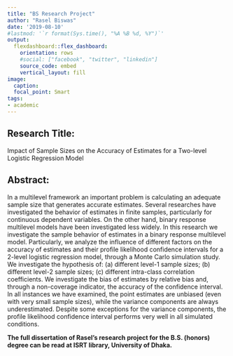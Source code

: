 ```yaml
---
title: "BS Research Project"
author: "Rasel Biswas"
date: '2019-08-10'
#lastmod: '`r format(Sys.time(), "%A %B %d, %Y")`'
output: 
  flexdashboard::flex_dashboard:
    orientation: rows
    #social: ["facebook", "twitter", "linkedin"]
    source_code: embed
    vertical_layout: fill
image:
  caption: 
  focal_point: Smart
tags:
- academic
---
```


## Research Title:
Impact of Sample Sizes on the Accuracy of Estimates for a Two-level Logistic Regression Model

## Abstract:
In a multilevel framework an important problem is calculating an adequate sample size that generates accurate estimates. Several researches have investigated the behavior of estimates in finite samples, particularly for continuous dependent variables. On the other hand, binary response multilevel models have been investigated less widely. In this research we investigate the sample behavior of estimates in a binary response multilevel model. Particularly, we analyze the influence of different factors on the accuracy of estimates and their profile likelihood confidence intervals for a 2-level logistic regression model, through a Monte Carlo simulation study. We investigate the hypothesis of: (a) different level-1 sample sizes; (b) different level-2 sample sizes; (c) different intra-class correlation coefficients. We investigate the bias of estimates by relative bias and, through a non-coverage indicator, the accuracy of the confidence interval. In all instances we have examined, the point estimates are unbiased (even with very small sample sizes), while the variance components are always underestimated. Despite some exceptions for the variance components, the profile likelihood confidence interval performs very well in all simulated conditions.


**The full dissertation of Rasel’s research project for the B.S. (honors) degree can be read at ISRT library, University of Dhaka.**
